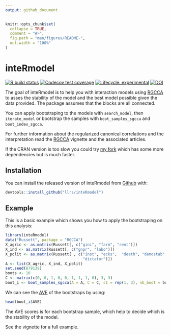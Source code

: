 ```yaml
---
output: github_document
---
```


<!-- README.md is generated from README.Rmd. Please edit that file -->

```r
knitr::opts_chunk$set(
  collapse = TRUE,
  comment = "#>",
  fig.path = "man/figures/README-",
  out.width = "100%"
)
```

# inteRmodel

<!-- badges: start -->
[![R build status](https://github.com/llrs/inteRmodel/workflows/R-CMD-check/badge.svg)](https://github.com/llrs/inteRmodel/actions)
[![Codecov test coverage](https://codecov.io/gh/llrs/inteRmodel/branch/master/graph/badge.svg)](https://codecov.io/gh/llrs/inteRmodel?branch=master)
[![Lifecycle: experimental](https://img.shields.io/badge/lifecycle-experimental-orange.svg)](https://www.tidyverse.org/lifecycle/#experimental)
[![DOI](https://zenodo.org/badge/198424052.svg)](https://zenodo.org/badge/latestdoi/198424052)

<!-- badges: end -->

The goal of inteRmodel is to help you with interaction models using [RGCCA](https://cran.r-project.org/package=RGCCA) to asses the stability of the model and the best model possible given the data provided. 
The package assumes that the blocks are all connected.

You can apply bootstraping to the models with `search_model`, 
then `iterate_model` or bootstrap the samples with `boot_samples_sgcca` and `boot_index_sgcca`.

For further information about the regularized canonical correlations and the interpretation read the
[RGCCA](https://cran.r-project.org/package=RGCCA) vignette and the associated articles.

If the CRAN version is too slow you could try [my fork](https://www.github.com/llrs/RGCCA) which has some more dependencies but is much faster.

## Installation

You can install the released version of inteRmodel from [Github](https://www.github.com/llrs/inteRmodel) with:

```r
devtools::install_github("llrs/inteRmodel")
```

## Example

This is a basic example which shows you how to apply the bootstraping on this analysis:

```r
library(inteRmodel)
data("Russett", package = "RGCCA")
X_agric <- as.matrix(Russett[, c("gini", "farm", "rent")])
X_ind <- as.matrix(Russett[, c("gnpr", "labo")])
X_polit <- as.matrix(Russett[ , c("inst", "ecks",  "death", "demostab",
                                  "dictator")])
A <- list(X_agric, X_ind, X_polit)
set.seed(879138)
boots <- 10
C <- matrix(c(0, 0, 1, 0, 0, 1, 1, 1, 0), 3, 3)
boot_i <- boot_samples_sgcca(A = A, C = C, c1 = rep(1, 3), nb_boot = boots)
```
We can see the [AVE](https://en.wikipedia.org/wiki/Average_variance_extracted) of the bootstraps by using:

```r
head(boot_i$AVE)
```

The AVE scores is for each bootstrap sample, which help to decide which is the stability of the model.

See the vignette for a full example.
